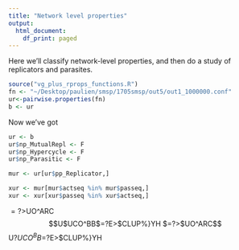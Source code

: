 ```yaml
---
title: "Network level properties"
output:
  html_document:
    df_print: paged
---
```


Here we'll classify network-level properties, and then do  a study of replicators and parasites. 



```r
source("vg_plus_rprops_functions.R")
fn <- "~/Desktop/paulien/smsp/1705smsp/out5/out1_1000000.conf"
ur<-pairwise.properties(fn)
b <- ur
```

Now we've got 

```r
ur <- b
ur$np_MutualRepl <- F
ur$np_Hypercycle <- F
ur$np_Parasitic <- F

mur <- ur[ur$pp_Replicator,]

xur <- mur[mur$actseq %in% mur$passeq,]
xur <- xur[xur$passeq %in% xur$actseq,]

```


$=?>$UO^ARC$$U$UCO^BB$=?E>$CLUP%}YH 
$=?>$UO^ARC$$U?$UCO^BB$=?E>$CLUP%}YH
